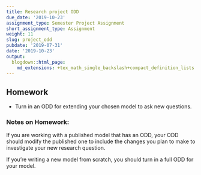 ```yaml
---
title: Research project ODD
due_date: '2019-10-23'
assignment_type: Semester Project Assignment
short_assignment_type: Assignment
weight: 11
slug: project_odd
pubdate: '2019-07-31'
date: '2019-10-23'
output:
  blogdown::html_page:
    md_extensions: +tex_math_single_backslash+compact_definition_lists
---
```

## Homework

* Turn in an ODD for extending your chosen model to ask new questions.

### Notes on Homework:

If you are working with a published model that has an ODD,
your ODD should modify the published one to include the changes you plan to
make to investigate your new research question.

If you're writing a new model from scratch, you should turn in a full ODD
for your model.